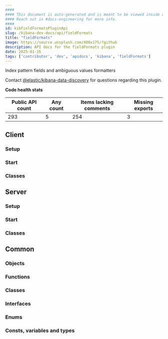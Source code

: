 ```yaml
---
####
#### This document is auto-generated and is meant to be viewed inside our experimental, new docs system.
#### Reach out in #docs-engineering for more info.
####
id: kibFieldFormatsPluginApi
slug: /kibana-dev-docs/api/fieldFormats
title: "fieldFormats"
image: https://source.unsplash.com/400x175/?github
description: API docs for the fieldFormats plugin
date: 2025-01-16
tags: ['contributor', 'dev', 'apidocs', 'kibana', 'fieldFormats']
---
```


Index pattern fields and ambiguous values formatters

Contact [@elastic/kibana-data-discovery](https://github.com/orgs/elastic/teams/kibana-data-discovery) for questions regarding this plugin.

**Code health stats**

| Public API count  | Any count | Items lacking comments | Missing exports |
|-------------------|-----------|------------------------|-----------------|
| 293 | 5 | 254 | 3 |

## Client

### Setup
<DocDefinitionList data={[fieldFormatsObj.client.setup]}/>

### Start
<DocDefinitionList data={[fieldFormatsObj.client.start]}/>

### Classes
<DocDefinitionList data={fieldFormatsObj.client.classes}/>

## Server

### Setup
<DocDefinitionList data={[fieldFormatsObj.server.setup]}/>

### Start
<DocDefinitionList data={[fieldFormatsObj.server.start]}/>

### Classes
<DocDefinitionList data={fieldFormatsObj.server.classes}/>

## Common

### Objects
<DocDefinitionList data={fieldFormatsObj.common.objects}/>

### Functions
<DocDefinitionList data={fieldFormatsObj.common.functions}/>

### Classes
<DocDefinitionList data={fieldFormatsObj.common.classes}/>

### Interfaces
<DocDefinitionList data={fieldFormatsObj.common.interfaces}/>

### Enums
<DocDefinitionList data={fieldFormatsObj.common.enums}/>

### Consts, variables and types
<DocDefinitionList data={fieldFormatsObj.common.misc}/>

